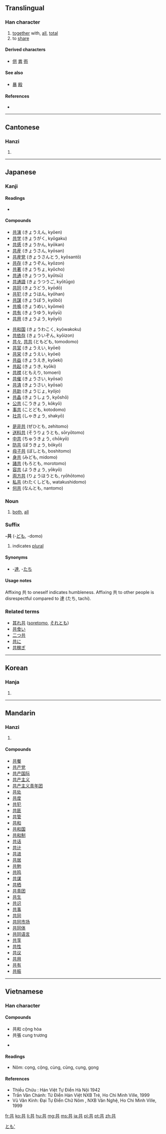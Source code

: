 ==Translingual==
{{stroke order|strokes=6}}

===Han character===
{{Han char|rn=12|rad=八|as=04|sn=6|four=4480<sub>1</sub>|canj=廿金 (TC)|ids=⿱[[龷]][[八]]}}

# [[together]] with, [[all]], [[total]]
# to [[share]]

====Derived characters====
* [[供]] [[粪]] [[衖]]

====See also====
* [[暴]] [[殿]]<!-- does the left side exist independently? -->

====References====
* {{Han ref|kx=0127.050|dkj=01458|dj=0283.060|hdz=10243.020|uh=5171|ud=20849|bh=A640|bd=42560}}

----

==Cantonese==

===Hanzi===
{{yue-hanzi|jyut=|y=gung6}}

# {{defn|lang=yue|sort=八04}}

----

==Japanese==

===Kanji===
{{ja-kanji|grade=4|rs=八04}}

====Readings====
* {{ja-readings|on=[[きょう]] (kyō)|kun=[[とも]] (tomo), [[ともに]] (tomoni), [[ども]] (domo)}}

====Compounds====
{{top3}}
* [[共演]] (きょうえん, kyōen)
* [[共学]] (きょうがく, kyōgaku)
* [[共感]] (きょうかん, kyōkan)
* [[共産]] (きょうさん, kyōsan)
* [[共産党]] (きょうさんとう, kyōsantō)
* [[共存]] (きょうぞん, kyōzon)
* [[共著]] (きょうちょ, kyōcho)
* [[共通]] (きょうつう, kyōtsū)
* [[共通語]] (きょうつうご, kyōtūgo)
* [[共同]] (きょうどう, kyōdō)
* [[共犯]] (きょうはん, kyōhan)
* [[共謀]] (きょうぼう, kyōbō)
* [[共鳴]] (きょうめい, kyōmei)
* [[共有]] (きょうゆう, kyōyū)
* [[共用]] (きょうよう, kyōyō)
{{mid3}}
* [[共和国]] (きょうわこく, kyōwakoku)
* [[共依存]] (きょういぞん, kyōizon)
* [[共々]], [[共共]] (ともども, tomodomo)
* [[共営]] (きょうえい, kyōei)
* [[共栄]] (きょうえい, kyōei)
* [[共益]] (きょうえき, kyōeki)
* [[共起]] (きょうき, kyōki)
* [[共襟]] (ともえり, tomoeri)
* [[共催]] (きょうさい, kyōsai)
* [[共済]] (きょうさい, kyōsai)
* [[共助]] (きょうじょ, kyōjo)
* [[共晶]] (きょうしょう, kyōshō)
* [[公共]] (こうきょう, kōkyō)
* [[事共]] (ことども, kotodomo)
* [[社共]] (しゃきょう, shakyō)
{{mid3}}
* [[是非共]] (ぜひとも, zehitomo)
* [[送料共]] (そうりょうとも, sōryōtomo)
* [[中共]] (ちゅうきょう, chōkyō)
* [[防共]] (ぼうきょう, bōkyō)
* [[母子共]] (ぼしとも, boshitomo)
* [[身共]] (みども, midomo)
* [[諸共]] (もろとも, morotomo)
* [[容共]] (ようきょう, yōkyō)
* [[両方共]] (りょうほうとも, ryōhōtomo)
* [[私共]] (わたくしども, watakushidomo)
* [[何共]] (なんとも, nantomo)
{{bottom}}

===Noun===
{{ja-noun|k|hira=とも|rom=tomo}}

# [[both]], [[all]]

===Suffix===
'''-共''' (-[[ども]], -domo)

# indicates [[plural]]

====Synonyms====
* -[[達]], -[[たち]]

====Usage notes====
Affixing 共 to oneself indicates humbleness. Affixing 共 to other people is disrespectful compared to 達 (たち, tachi).

===Related terms===
* [[其れ共]] ([[soretomo]], [[それとも]])
* [[共食い]]
* [[二つ共]]
* [[共に]]
* [[共稼ぎ]]

[[Category:Japanese suffixes|とも']]

----

==Korean==

===Hanja===
{{ko-hanja|hangeul=공|rv=gong|mr=kong}}

# {{defn|lang=ko|sort=八04}}

----

==Mandarin==

===Hanzi===
{{cmn-hanzi|pin=[[gòng]] ([[gong4]])|wg=kung<sup>4</sup>}}

# {{defn|lang=cmn|sort=八04}}

====Compounds====
* [[共餐]]
* [[共产党]]
* [[共产国际]]
* [[共产主义]]
* [[共产主义青年团]]
* [[共处]]
* [[共度]]
* [[共犯]]
* [[共匪]]
* [[共管]]
* [[共和]]
* [[共和国]]
* [[共和制]]
* [[共话]]
* [[共计]]
* [[共进]]
* [[共居]]
* [[共勉]]
* [[共鸣]]
* [[共谋]]
* [[共栖]]
* [[共青团]]
* [[共生]]
* [[共识]]
* [[共事]]
* [[共同]]
* [[共同市场]]
* [[共同体]]
* [[共同语言]]
* [[共享]]
* [[共性]]
* [[共议]]
* [[共用]]
* [[共有]]
* [[共振]]

----

==Vietnamese==

===Han character===
{{vi-hantu|[[cộng]], [[cung]], [[cụng]], [[cùng]], [[gọng]], [[cọng]], [[cũng]]|rs=八04}}

====Compounds====
* 共和 cộng hòa
* 共張 cung trương

* {{defn|lang=vi|sort=八04}}

====Readings====
* Nôm: cọng, cộng, cùng, cũng, cụng, gọng

====References====
* Thiều Chửu : Hán Việt Tự Điển  Hà Nội 1942
* Trần Văn Chánh: Từ Điển Hán Việt NXB Trẻ, Ho Chi Minh Ville, 1999
* Vũ Văn Kính: Đại Tự Điển Chữ Nôm , NXB Văn Nghệ, Ho Chi Minh Ville, 1999

[[fr:共]]
[[ko:共]]
[[li:共]]
[[hu:共]]
[[mg:共]]
[[ms:共]]
[[ja:共]]
[[pl:共]]
[[pt:共]]
[[zh:共]]